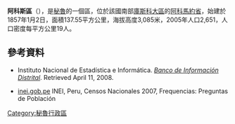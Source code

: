 {{No footnotes|time=2018-09-29T06:32:28+00:00}}
'''阿科斯區'''（{{lang-es|Distrito de Acos}}），是[[秘魯|秘魯]]的一個區，位於該國南部[[庫斯科大區|庫斯科大區]]的[[阿科馬約省|阿科馬約省]]，始建於1857年1月2日，面積137.55平方公里，海拔高度3,085米，2005年人口2,651，人口密度每平方公里19人。

==參考資料==
*{{es icon}} Instituto Nacional de Estadística e Informática. ''[https://web.archive.org/web/20080423164200/http://desa.inei.gob.pe/mapas/bid/ Banco de Información Distrital]''. Retrieved April 11, 2008.
*[https://web.archive.org/web/20130127005551/http://iinei.inei.gob.pe/iinei/RedatamCpv2007.asp?id=ResultadosCensales%3Fori%3DC inei.gob.pe] INEI, Peru, Censos Nacionales 2007, Frequencias: Preguntas de Población

{{coord|13|57|04|S|71|44|13|W|type:adm3rd_source:kolossus-itwiki|display=title}}

{{Peru-geo-stub}}
[[Category:秘魯行政區|Category:秘魯行政區]]